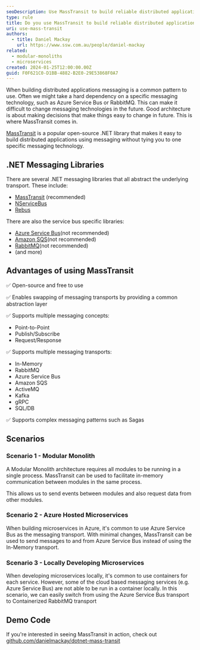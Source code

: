 ```yaml
---
seoDescription: Use MassTransit to build reliable distributed applications and decouple your architecture from specific messaging technologies.
type: rule
title: Do you use MassTransit to build reliable distributed applications?
uri: use-mass-transit
authors:
  - title: Daniel Mackay
    url: https://www.ssw.com.au/people/daniel-mackay
related:
  - modular-monoliths
  - microservices
created: 2024-01-25T12:00:00.00Z
guid: F0F621C0-D1BB-4882-B2E0-29E53868F0A7
---
```


When building distributed applications messaging is a common pattern to use. Often we might take a hard dependency on a specific messaging technology, such as Azure Service Bus or RabbitMQ. This can make it difficult to change messaging technologies in the future. Good architecture is about making decisions that make things easy to change in future. This is where MassTransit comes in.

[MassTransit](https://masstransit.io/) is a popular open-source .NET library that makes it easy to build distributed applications using messaging without tying you to one specific messaging technology.
## .NET Messaging Libraries

There are several .NET messaging libraries that all abstract the underlying transport. These include:

- [MassTransit](https://masstransit.io/) (recommended)
- [NServiceBus](https://particular.net/nservicebus)
- [Rebus](https://github.com/rebus-org/Rebus)

There are also the service bus specific libraries:

- [Azure Service Bus](https://learn.microsoft.com/en-us/dotnet/api/overview/azure/service-bus?view=azure-dotnet)(not recommended)
- [Amazon SQS](https://docs.aws.amazon.com/sdk-for-net/v3/developer-guide/sqs-apis-intro.html)(not recommended)
- [RabbitMQ](https://www.rabbitmq.com/dotnet.html)(not recommended)
- (and more)

## Advantages of using MassTransit

✅ Open-source and free to use

✅ Enables swapping of messaging transports by providing a common abstraction layer

✅ Supports multiple messaging concepts:

- Point-to-Point
- Publish/Subscribe
- Request/Response

✅ Supports multiple messaging transports:

- In-Memory
- RabbitMQ
- Azure Service Bus
- Amazon SQS
- ActiveMQ
- Kafka
- gRPC
- SQL/DB

✅ Supports complex messaging patterns such as Sagas

## Scenarios

### Scenario 1 - Modular Monolith

A Modular Monolith architecture requires all modules to be running in a single process. MassTransit can be used to facilitate in-memory communication between modules in the same process.

This allows us to send events between modules and also request data from other modules.

### Scenario 2 - Azure Hosted Microservices

When building microservices in Azure, it's common to use Azure Service Bus as the messaging transport. With minimal changes, MassTransit can be used to send messages to and from Azure Service Bus instead of using the In-Memory transport.

### Scenario 3 - Locally Developing Microservices

When developing microservices locally, it's common to use containers for each service. However, some of the cloud based messaging services (e.g. Azure Service Bus) are not able to be run in a container locally. In this scenario, we can easily switch from using the Azure Service Bus transport to Containerized RabbitMQ transport

## Demo Code

If you're interested in seeing MassTransit in action, check out [github.com/danielmackay/dotnet-mass-transit](https://github.com/danielmackay/dotnet-mass-transit/tree/main)